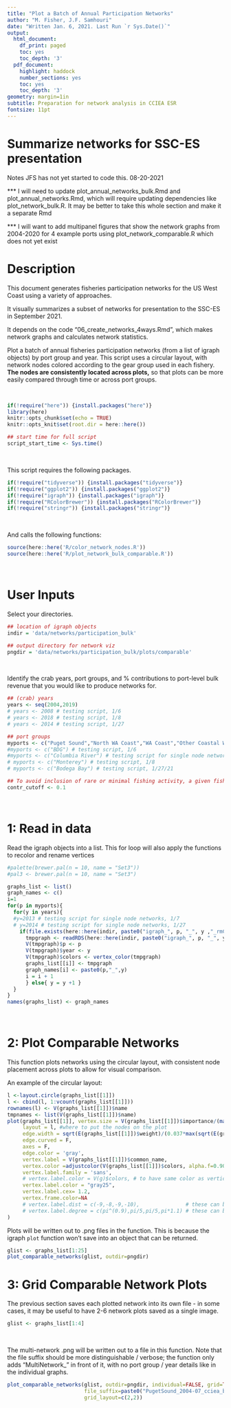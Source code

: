 ```yaml
---
title: "Plot a Batch of Annual Participation Networks"
author: "M. Fisher, J.F. Samhouri"
date: "Written Jan. 6, 2021. Last Run `r Sys.Date()`"
output:
  html_document:
    df_print: paged
    toc: yes
    toc_depth: '3'
  pdf_document:
    highlight: haddock
    number_sections: yes
    toc: yes
    toc_depth: '3'
geometry: margin=1in
subtitle: Preparation for network analysis in CCIEA ESR
fontsize: 11pt
---
```


# Summarize networks for SSC-ES presentation

Notes JFS has not yet started to code this. 08-20-2021

*** I will need to update plot_annual_networks_bulk.Rmd and plot_annual_networks.Rmd, which will require updating dependencies like plot_network_bulk.R. It may be better to take this whole section and make it a separate Rmd

*** I will want to add multipanel figures that show the network graphs from 2004-2020 for 4 example ports using plot_network_comparable.R which does not yet exist

# Description

This document generates fisheries participation networks for the US West Coast using a variety of approaches. 

It visually summarizes a subset of networks for presentation to the SSC-ES in September 2021.

It depends on the code "06_create_networks_4ways.Rmd", which makes network graphs and calculates network statistics.

Plot a batch of annual fisheries participation networks (from a list of igraph objects) by port group and year. This script uses a circular layout, with network nodes colored according to the gear group used in each fishery. **The nodes are consistently located across plots,** so that plots can be more easily compared through time or across port groups.

 

<br>
```r
if(!require("here")) {install.packages("here")}
library(here)
knitr::opts_chunk$set(echo = TRUE)
knitr::opts_knit$set(root.dir = here::here())

## start time for full script
script_start_time <- Sys.time()
```
<br>

This script requires the following packages. 
```r
if(!require("tidyverse")) {install.packages("tidyverse")}
if(!require("ggplot2")) {install.packages("ggplot2")}
if(!require("igraph")) {install.packages("igraph")}
if(!require("RColorBrewer")) {install.packages("RColorBrewer")}
if(!require("stringr")) {install.packages("stringr")}
```
<br>

And calls the following functions:
```r
source(here::here('R/color_network_nodes.R'))
source(here::here('R/plot_network_bulk_comparable.R'))
```
<br>


# User Inputs 

Select your directories.
```r
## location of igraph objects
indir = 'data/networks/participation_bulk'

## output directory for network viz
pngdir = 'data/networks/participation_bulk/plots/comparable'
```
<br>

Identify the crab years, port groups, and % contributions to port-level bulk revenue that you would like to produce networks for. 
```r
## (crab) years
years <- seq(2004,2019)
# years <- 2008 # testing script, 1/6
# years <- 2018 # testing script, 1/8
# years <- 2014 # testing script, 1/27

## port groups
myports <- c("Puget Sound","North WA Coast","WA Coast","Other Coastal Washington","Astoria","Tillamook","Columbia River","Newport","Coos Bay","Brookings","Crescent City","Eureka","Morro Bay","Fort Bragg","Bodega Bay","San Francisco","San Diego","Monterey","Santa Barbara","Los Angeles","Unknown Ports" )
#myports <- c("BDG") # testing script, 1/6
#myports <- c("Columbia River") # testing script for single node networks, 1/7
# myports <- c("Monterey") # testing script, 1/8
# myports <- c("Bodega Bay") # testing script, 1/27/21

## To avoid inclusion of rare or minimal fishing activity, a given fishery must contribute to at least contr_cutoff% of a port's seasonal revenue to be included in the network data. This cutoff value can be increased if more stringent fishery inclusion criteria are preferred, and decreased (i.e. for summaries over shorter temporal / smaller spatial scales).
contr_cutoff <- 0.1

```
<br>


# 1: Read in data

Read the igraph objects into a list. This for loop will also apply the functions to recolor and rename vertices
```r
#palette(brewer.pal(n = 10, name = "Set3"))
#pal3 <- brewer.pal(n = 10, name = "Set3")

graphs_list <- list()
graph_names <- c()
i=1
for(p in myports){
  for(y in years){
  #y=2013 # testing script for single node networks, 1/7
  # y=2014 # testing script for single node networks, 1/27
    if(file.exists(here::here(indir, paste0("igraph_", p, "_", y ,"_rmCrab_bulk_",contr_cutoff*100,".rds")))){
      tmpgraph <- readRDS(here::here(indir, paste0("igraph_", p, "_", y ,"_rmCrab_bulk_",contr_cutoff*100,".rds")))
      V(tmpgraph)$p <- p
      V(tmpgraph)$year <- y
      V(tmpgraph)$colors <- vertex_color(tmpgraph)
      graphs_list[[i]] <- tmpgraph
      graph_names[i] <- paste0(p,"_",y)
      i = i + 1
      } else{ y = y +1 }
  }
}
names(graphs_list) <- graph_names
```
<br>

# 2: Plot Comparable Networks

This function plots networks using the circular layout, with consistent node placement across plots to allow for visual comparison. 

An example of the circular layout:

```r
l <-layout.circle(graphs_list[[1]])
l <- cbind(l, 1:vcount(graphs_list[[1]]))
rownames(l) <- V(graphs_list[[1]])$name
tmpnames <- list(V(graphs_list[[1]])$name)
plot(graphs_list[[1]], vertex.size = V(graphs_list[[1]])$importance/(max(V(graphs_list[[1]])$importance)*0.02), 
     layout = l, #where to put the nodes on the plot
     edge.width = sqrt(E(graphs_list[[1]])$weight)/(0.037*max(sqrt(E(graphs_list[[1]])$weight))),
     edge.curved = F, 
     axes = F,
     edge.color = 'gray',
     vertex.label = V(graphs_list[[1]])$common_name,
     vertex.color =adjustcolor(V(graphs_list[[1]])$colors, alpha.f=0.90),
     vertex.label.family = 'sans', 
     # vertex.label.color = V(g)$colors, # to have same color as vertices
     vertex.label.color = "gray25",
     vertex.label.cex= 1.2, 
     vertex.frame.color=NA
     # vertex.label.dist = c(-9,-8,-9,-10),               # these can be adjusted manually to make it look nicer, which is super annoying
     # vertex.label.degree = c(pi^(0.9),pi/5,pi/5,pi*1.1) # these can be adjusted manually to make it look nicer, which is super annoying
)
```



Plots will be written out to .png files in the function. This is because the igraph `plot` function won't save into an object that can be returned.


```r
glist <- graphs_list[1:25]
plot_comparable_networks(glist, outdir=pngdir)
```




# 3: Grid Comparable Network Plots

The previous section saves each plotted network into its own file - in some cases, it may be useful to have 2-6 network plots saved as a single image. 

```r
glist <- graphs_list[1:4]
```
<br>


The multi-network .png will be written out to a file in this function. Note that the file suffix should be more distinguishable / verbose; the function only adds "MultiNetwork_" in front of it, with no port group / year details like in the individual graphs. 
```r
plot_comparable_networks(glist, outdir=pngdir, individual=FALSE, grid=TRUE,
                         file_suffix=paste0("PugetSound_2004-07_cciea_bulk_",contr_cutoff*100),
                         grid_layout=c(2,2))
```
<br>




